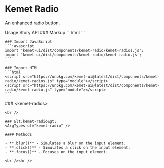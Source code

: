 
<Meta of={stories} />

# Kemet Radio

An enhanced radio button.

<kemet-tabs panel-effect="stacked" divider>
  <kemet-tab slot="tab">Usage</kemet-tab>
  <kemet-tab slot="tab">Story</kemet-tab>
  <kemet-tab slot="tab">API</kemet-tab>
  <kemet-tab-panel slot="panel">
    ### Markup
    ```html
    <kemet-radios legend="The legend.">
      <kemet-radio value="1" name="kemet-radio-button" label="Item 1"></kemet-radio>
      <kemet-radio value="2" name="kemet-radio-button" label="Item 2"></kemet-radio>
      <kemet-radio value="3" name="kemet-radio-button" label="Item 3"></kemet-radio>
    </kemet-radios>
    ```

    ### Import JavaScript
    ```javascript
    import 'kemet-ui/dist/components/kemet-radio/kemet-radios.js';
    import 'kemet-ui/dist/components/kemet-radio/kemet-radio.js';
    ```

    ### Import HTML
    ```html
    <script src="https://unpkg.com/kemet-ui@latest/dist/components/kemet-radio/kemet-radios.js" type="module"></script>
    <script src="https://unpkg.com/kemet-ui@latest/dist/components/kemet-radio/kemet-radio.js" type="module"></script>
    ```
  </kemet-tab-panel>
  <kemet-tab-panel slot="panel">
    <Canvas of={stories.Standard}  />
    <Controls of={stories.Standard} />
  </kemet-tab-panel>
  <kemet-tab-panel slot="panel">
    ### &lt;kemet-radios&gt;
    <ArgTypes of="kemet-radios" />

    <br />

    ### &lt;kemet-radio&gt;
    <ArgTypes of="kemet-radio" />

    #### Methods

    - **.blur()** - Simulates a blur on the input element.
    - **.click()** - Simulates a click on the input element.
    - **.focus()** - Focuses on the input element.

    <br /><hr />
  </kemet-tab-panel>
</kemet-tabs>
